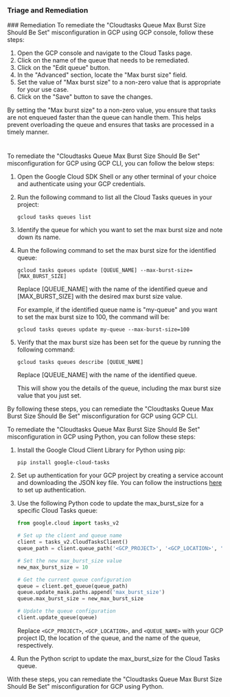 
### Triage and Remediation
<Tabs>
<Tab title='Remediation'>
### Remediation

<AccordionGroup>
<Accordion title='Using Console' defaultOpen='true'>
To remediate the "Cloudtasks Queue Max Burst Size Should Be Set" misconfiguration in GCP using GCP console, follow these steps:

1. Open the GCP console and navigate to the Cloud Tasks page.
2. Click on the name of the queue that needs to be remediated.
3. Click on the "Edit queue" button.
4. In the "Advanced" section, locate the "Max burst size" field.
5. Set the value of "Max burst size" to a non-zero value that is appropriate for your use case.
6. Click on the "Save" button to save the changes.

By setting the "Max burst size" to a non-zero value, you ensure that tasks are not enqueued faster than the queue can handle them. This helps prevent overloading the queue and ensures that tasks are processed in a timely manner.

#
</Accordion>

<Accordion title='Using CLI'>
To remediate the "Cloudtasks Queue Max Burst Size Should Be Set" misconfiguration for GCP using GCP CLI, you can follow the below steps:

1. Open the Google Cloud SDK Shell or any other terminal of your choice and authenticate using your GCP credentials.

2. Run the following command to list all the Cloud Tasks queues in your project:

   ```
   gcloud tasks queues list
   ```

3. Identify the queue for which you want to set the max burst size and note down its name.

4. Run the following command to set the max burst size for the identified queue:

   ```
   gcloud tasks queues update [QUEUE_NAME] --max-burst-size=[MAX_BURST_SIZE]
   ```

   Replace [QUEUE_NAME] with the name of the identified queue and [MAX_BURST_SIZE] with the desired max burst size value.

   For example, if the identified queue name is "my-queue" and you want to set the max burst size to 100, the command will be:

   ```
   gcloud tasks queues update my-queue --max-burst-size=100
   ```

5. Verify that the max burst size has been set for the queue by running the following command:

   ```
   gcloud tasks queues describe [QUEUE_NAME]
   ```

   Replace [QUEUE_NAME] with the name of the identified queue.

   This will show you the details of the queue, including the max burst size value that you just set.

By following these steps, you can remediate the "Cloudtasks Queue Max Burst Size Should Be Set" misconfiguration for GCP using GCP CLI.
</Accordion>

<Accordion title='Using Python'>
To remediate the "Cloudtasks Queue Max Burst Size Should Be Set" misconfiguration in GCP using Python, you can follow these steps:

1. Install the Google Cloud Client Library for Python using pip:

   ```
   pip install google-cloud-tasks
   ```

2. Set up authentication for your GCP project by creating a service account and downloading the JSON key file. You can follow the instructions [here](https://cloud.google.com/docs/authentication/getting-started) to set up authentication.

3. Use the following Python code to update the max_burst_size for a specific Cloud Tasks queue:

   ```python
   from google.cloud import tasks_v2

   # Set up the client and queue name
   client = tasks_v2.CloudTasksClient()
   queue_path = client.queue_path('<GCP_PROJECT>', '<GCP_LOCATION>', '<QUEUE_NAME>')

   # Set the new max_burst_size value
   new_max_burst_size = 10

   # Get the current queue configuration
   queue = client.get_queue(queue_path)
   queue.update_mask.paths.append('max_burst_size')
   queue.max_burst_size = new_max_burst_size

   # Update the queue configuration
   client.update_queue(queue)
   ```

   Replace `<GCP_PROJECT>`, `<GCP_LOCATION>`, and `<QUEUE_NAME>` with your GCP project ID, the location of the queue, and the name of the queue, respectively.

4. Run the Python script to update the max_burst_size for the Cloud Tasks queue.

With these steps, you can remediate the "Cloudtasks Queue Max Burst Size Should Be Set" misconfiguration for GCP using Python.
</Accordion>

</AccordionGroup>
</Tab>
</Tabs>
